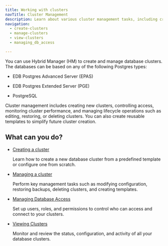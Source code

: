 ```yaml
---
title: Working with clusters
navTitle: Cluster Management
description: Learn about various cluster management tasks, including creating, viewing, and managing, for PG AI Hybrid Manager.
navigation:
  - create-clusters
  - manage-clusters
  - view-clusters
  - managing_db_access

---
```


You can use Hybrid Manager (HM) to create and manage database clusters. The databases can be based on any of the following Postgres types:

- EDB Postgres Advanced Server (EPAS)

- EDB Postgres Extended Server (PGE)

- PostgreSQL

Cluster management includes creating new clusters, controlling access, monitoring cluster performance, and managing lifecycle operations such as editing, restoring, or deleting clusters. You can also create reusable templates to simplify future cluster creation.

## What can you do?

- [Creating a cluster](./create-clusters/)

  Learn how to create a new database cluster from a predefined template or configure one from scratch.

- [Managing a cluster](./manage-clusters/)

  Perform key management tasks such as modifying configuration, restoring backups, deleting clusters, and creating templates.

- [Managing Database Access](./managing_db_access/)

  Set up users, roles, and permissions to control who can access and connect to your clusters.

- [Viewing Clusters](./view_clusters/)

  Monitor and review the status, configuration, and activity of all your database clusters.

